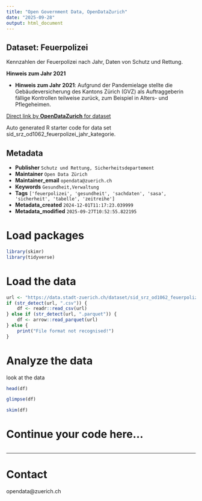 ```yaml
---
title: "Open Government Data, OpenDataZurich"
date: "2025-09-28"
output: html_document
---
```


## Dataset: Feuerpolizei

Kennzahlen der Feuerpolizei nach Jahr, Daten von Schutz und Rettung.

**Hinweis zum Jahr 2021**

- **Hinweis zum Jahr 2021**: 
Aufgrund der Pandemielage stellte die Gebäudeversicherung des Kantons Zürich (GVZ) als Auftraggeberin fällige Kontrollen teilweise zurück, zum Beispiel in Alters- und Pflegeheimen. 

[]()



[Direct link by **OpenDataZurich** for dataset](https://data.stadt-zuerich.ch/dataset/sid_srz_od1062_feuerpolizei_jahr_kategorie)

Auto generated R starter code for data set sid_srz_od1062_feuerpolizei_jahr_kategorie.

## Metadata

- **Publisher** `Schutz und Rettung, Sicherheitsdepartement`
- **Maintainer** `Open Data Zürich`
- **Maintainer_email** `opendata@zuerich.ch`
- **Keywords** `Ge­sund­heit,Ver­walt­ung`
- **Tags** `['feuerpolizei', 'gesundheit', 'sachdaten', 'sasa', 'sicherheit', 'tabelle', 'zeitreihe']`
- **Metadata_created** `2024-12-01T11:17:23.039999`
- **Metadata_modified** `2025-09-27T10:52:55.822195`


# Load packages

```r
library(skimr)
library(tidyverse)
```

# Load the data

```r
url <- "https://data.stadt-zuerich.ch/dataset/sid_srz_od1062_feuerpolizei_jahr_kategorie/download/GES106OD1062.csv"
if (str_detect(url, ".csv")) {
    df <- readr::read_csv(url)
} else if (str_detect(url, ".parquet")) {
    df <- arrow::read_parquet(url)
} else {
    print("File format not recognised!")
}
```

# Analyze the data

look at the data
```r
head(df)
```

```r
glimpse(df)
```

```r
skim(df)
```

# Continue your code here...

```r

```

------------------------------------------------------------------------

# Contact

opendata@zuerich.ch
